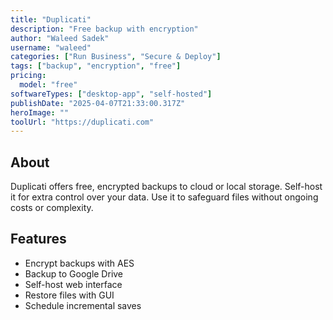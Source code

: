 ---
title: "Duplicati"
description: "Free backup with encryption"
author: "Waleed Sadek"
username: "waleed"
categories: ["Run Business", "Secure & Deploy"]
tags: ["backup", "encryption", "free"]
pricing:
  model: "free"
softwareTypes: ["desktop-app", "self-hosted"]
publishDate: "2025-04-07T21:33:00.317Z"
heroImage: ""
toolUrl: "https://duplicati.com"
---
## About
Duplicati offers free, encrypted backups to cloud or local storage. Self-host it for extra control over your data. Use it to safeguard files without ongoing costs or complexity.

## Features
- Encrypt backups with AES
- Backup to Google Drive
- Self-host web interface
- Restore files with GUI
- Schedule incremental saves